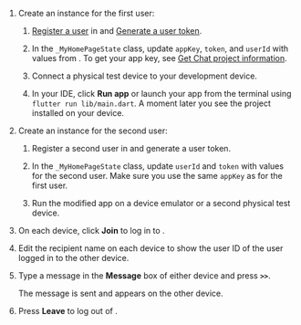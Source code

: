 <PlatformWrapper platform="flutter">

1. Create an <Vpl k="CLIENT" /> instance for the first user:

    1. [Register a user](enable#register-a-user) in <Link to="{{Global.AGORA_CONSOLE_URL}}"><Vg k="CONSOLE" /></Link> and [Generate a user token](enable#generate-a-user-token).

    1. In the `_MyHomePageState` class, update `appKey`, `token`, and `userId` with values from <Vg k="CONSOLE" />.  To get your app key, see [Get Chat project information](enable#get-chat-project-information).

    1. Connect a physical test device to your development device.

    1. In your IDE, click **Run app** or launch your app from the terminal using `flutter run lib/main.dart`. A moment later you see the project installed on your device.

1. Create an <Vpl k="CLIENT" /> instance for the second user:

    1. Register a second user in <Vg k="CONSOLE" /> and generate a user token.

    1. In the `_MyHomePageState` class, update `userId` and `token` with values for the second user. Make sure you use the same `appKey` as for the first user.

    1. Run the modified app on a device emulator or a second physical test device.

1. On each device, click **Join** to log in to  <Vg k="CHAT_SERVER" />.

1. Edit the recipient name on each device to show the user ID of the user logged in to the other device.

1. Type a message in the **Message** box of either device and press **`>>`**. 
    
    The message is sent and appears on the other device.

1. Press **Leave** to log out of  <Vg k="CHAT_SERVER" />.

</PlatformWrapper>
